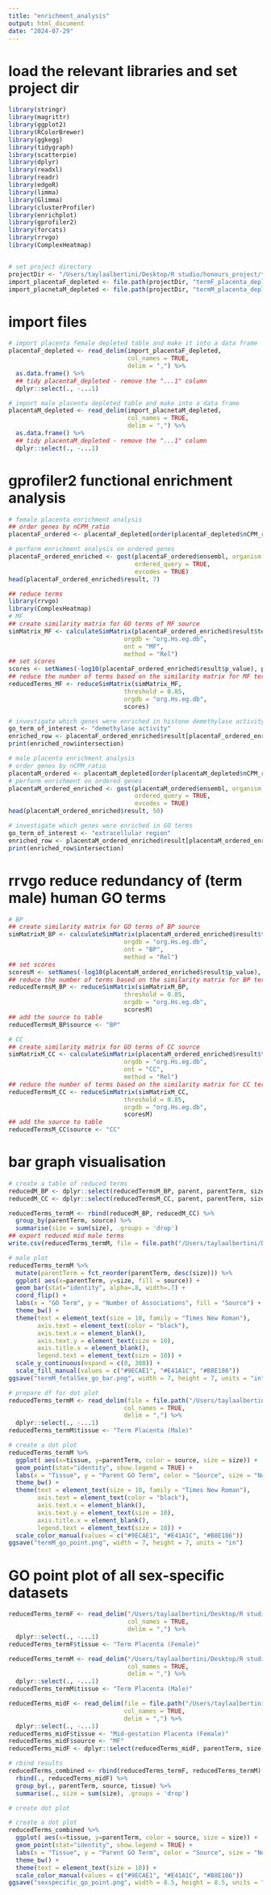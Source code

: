 ```yaml
---
title: "enrichment_analysis"
output: html_document
date: "2024-07-29"
---
```


# load the relevant libraries and set project dir
```r
library(stringr)
library(magrittr)
library(ggplot2)
library(RColorBrewer)
library(ggkegg)
library(tidygraph)
library(scatterpie)
library(dplyr)
library(readxl)
library(readr)
library(edgeR)
library(limma)
library(Glimma)
library(clusterProfiler)
library(enrichplot)
library(gprofiler2)
library(forcats)
library(rrvgo)
library(ComplexHeatmap)


# set project directory
projectDir <- "/Users/taylaalbertini/Desktop/R studio/honours_project/term_sex_specific_analysis/rawData"
import_placentaF_depleted <- file.path(projectDir, "termF_placenta_depleted_annotated.csv")
import_placnetaM_depleted <- file.path(projectDir, "termM_placenta_depleted_annotated.csv")
```

# import files
```r
# import placenta female depleted table and make it into a data frame
placentaF_depleted <- read_delim(import_placentaF_depleted,
                                 col_names = TRUE,
                                 delim = ",") %>%
  as.data.frame() %>% 
  ## tidy placentaF_depleted - remove the "...1" column
  dplyr::select(., -...1)

# import male placenta depleted table and make into a data frame
placentaM_depleted <- read_delim(import_placnetaM_depleted,
                                 col_names = TRUE,
                                 delim = ",") %>%
  as.data.frame() %>% 
  ## tidy placentaM_depleted - remove the "...1" column
  dplyr::select(., -...1)
```

# gprofiler2 functional enrichment analysis
```r
# female placenta enrichment analysis
## order genes by nCPM_ratio
placentaF_ordered <- placentaF_depleted[order(placentaF_depleted$nCPM_ratio_TMM, decreasing = TRUE),]

# perform enrichment analysis on ordered genes
placentaF_ordered_enriched <- gost(placentaF_ordered$ensembl, organism = "hsapiens",
                                   ordered_query = TRUE,
                                   evcodes = TRUE)
head(placentaF_ordered_enriched$result, 7)

## reduce terms
library(rrvgo)
library(ComplexHeatmap)
# MF 
## create similarity matrix for GO terms of MF source
simMatrix_MF <- calculateSimMatrix(placentaF_ordered_enriched$result$term_id,
                                orgdb = "org.Hs.eg.db",
                                ont = "MF",
                                method = "Rel")
## set scores
scores <- setNames(-log10(placentaF_ordered_enriched$result$p_value), placentaF_ordered_enriched$result$term_id)
## reduce the number of terms based on the similarity matrix for MF terms
reducedTerms_MF <- reduceSimMatrix(simMatrix_MF,
                                threshold = 0.85,
                                orgdb = "org.Hs.eg.db",
                                scores)

# investigate which genes were enriched in histone demethylase activity related GO terms
go_term_of_interest <- "demethylase activity"
enriched_row <- placentaF_ordered_enriched$result[placentaF_ordered_enriched$result$term_name == go_term_of_interest, ]
print(enriched_row$intersection)
```

```r
# male placenta enrichment analysis
# order genes by nCPM_ratio
placentaM_ordered <- placentaM_depleted[order(placentaM_depleted$nCPM_ratio_TMM, decreasing = TRUE),]
# perform enrichment on ordered genes
placentaM_ordered_enriched <- gost(placentaM_ordered$ensembl, organism = "hsapiens",
                                   ordered_query = TRUE,
                                   evcodes = TRUE)
head(placentaM_ordered_enriched$result, 50)

# investigate which genes were enriched in GO terms
go_term_of_interest <- "extracellular region"
enriched_row <- placentaM_ordered_enriched$result[placentaM_ordered_enriched$result$term_name == go_term_of_interest, ]
print(enriched_row$intersection)
```

# rrvgo reduce redundancy of (term male) human GO terms
```r
# BP 
## create similarity matrix for GO terms of BP source
simMatrixM_BP <- calculateSimMatrix(placentaM_ordered_enriched$result$term_id,
                                orgdb = "org.Hs.eg.db",
                                ont = "BP",
                                method = "Rel")
## set scores
scoresM <- setNames(-log10(placentaM_ordered_enriched$result$p_value), placentaM_ordered_enriched$result$term_id)
## reduce the number of terms based on the similarity matrix for BP terms
reducedTermsM_BP <- reduceSimMatrix(simMatrixM_BP,
                                threshold = 0.85,
                                orgdb = "org.Hs.eg.db",
                                scoresM)
## add the source to table
reducedTermsM_BP$source <- "BP"

# CC 
## create similarity matrix for GO terms of CC source
simMatrixM_CC <- calculateSimMatrix(placentaM_ordered_enriched$result$term_id,
                                orgdb = "org.Hs.eg.db",
                                ont = "CC",
                                method = "Rel")
## reduce the number of terms based on the similarity matrix for CC terms
reducedTermsM_CC <- reduceSimMatrix(simMatrixM_CC,
                                threshold = 0.85,
                                orgdb = "org.Hs.eg.db",
                                scoresM)
## add the source to table
reducedTermsM_CC$source <- "CC"
```

# bar graph visualisation
```r
# create a table of reduced terms 
reducedM_BP <- dplyr::select(reducedTermsM_BP, parent, parentTerm, size, source)
reducedM_CC <- dplyr::select(reducedTermsM_CC, parent, parentTerm, size, source)

reducedTerms_termM <- rbind(reducedM_BP, reducedM_CC) %>%
  group_by(parentTerm, source) %>%
  summarise(size = sum(size), .groups = 'drop')
## export reduced mid male terms
write.csv(reducedTerms_termM, file = file.path("/Users/taylaalbertini/Desktop/R studio/honours_project/fetal_comparison/enrichmentAnalysis_fetal.Rproj/raw_data/reducedTerms_termM_sexSpecific.csv"))

# male plot 
reducedTerms_termM %>%
  mutate(parentTerm = fct_reorder(parentTerm, desc(size))) %>%
  ggplot( aes(x=parentTerm, y=size, fill = source)) +
  geom_bar(stat="identity", alpha=.8, width=.7) +
  coord_flip() +
  labs(x = "GO Term", y = "Number of Associations", fill = "Source") +
  theme_bw() +
  theme(text = element_text(size = 10, family = "Times New Roman"),
        axis.text = element_text(color = "black"),
        axis.text.x = element_blank(),
        axis.text.y = element_text(size = 10),
        axis.title.x = element_blank(),
        legend.text = element_text(size = 10)) +
  scale_y_continuous(expand = c(0, 300)) +
  scale_fill_manual(values = c("#9ECAE1", "#E41A1C", "#B8E186")) 
ggsave("termM_fetalSex_go_bar.png", width = 7, height = 7, units = "in")

# prepare df for dot plot
reducedTerms_termM <- read_delim(file = file.path("/Users/taylaalbertini/Desktop/R studio/honours_project/fetal_comparison/enrichmentAnalysis_fetal.Rproj/raw_data/reducedTerms_termM_sexSpecific.csv"),
                                col_names = TRUE,
                                delim = ",") %>% 
  dplyr::select(., -...1)
reducedTerms_termM$tissue <- "Term Placenta (Male)"

# create a dot plot
reducedTerms_termM %>%
  ggplot( aes(x=tissue, y=parentTerm, color = source, size = size)) +
  geom_point(stat="identity", show.legend = TRUE) +
  labs(x = "Tissue", y = "Parent GO Term", color = "Source", size = "Number of Associations") +
  theme_bw() +
  theme(text = element_text(size = 10, family = "Times New Roman"),
        axis.text = element_text(color = "black"),
        axis.text.x = element_blank(),
        axis.text.y = element_text(size = 10),
        axis.title.x = element_blank(),
        legend.text = element_text(size = 10)) +
  scale_color_manual(values = c("#9ECAE1", "#E41A1C", "#B8E186"))
ggsave("termM_go_point.png", width = 7, height = 7, units = "in")
```

# GO point plot of all sex-specific datasets 
```r
reducedTerms_termF <- read_delim("/Users/taylaalbertini/Desktop/R studio/honours_project/fetal_comparison/enrichmentAnalysis_fetal.Rproj/raw_data/reducedTerms_termF_sexSpecific.csv",
                                 col_names = TRUE,
                                 delim = ",") %>% 
  dplyr::select(., -...1)
reducedTerms_termF$tissue <- "Term Placenta (Female)"

reducedTerms_termM <- read_delim("/Users/taylaalbertini/Desktop/R studio/honours_project/fetal_comparison/enrichmentAnalysis_fetal.Rproj/raw_data/reducedTerms_termM_sexSpecific.csv",
                                 col_names = TRUE,
                                 delim = ",") %>% 
  dplyr::select(., -...1)
reducedTerms_termM$tissue <- "Term Placenta (Male)"

reducedTerms_midF <- read_delim(file = file.path("/Users/taylaalbertini/Desktop/R studio/honours_project/fetal_comparison/enrichmentAnalysis_fetal.Rproj/raw_data/midF_sexspecific.csv"),
                                col_names = TRUE, 
                                delim = ",") %>% 
  dplyr::select(., -...1)
reducedTerms_midF$tissue <- "Mid-gestation Placenta (Female)"
reducedTerms_midF$source <- "MF"
reducedTerms_midF <- dplyr::select(reducedTerms_midF, parentTerm, size, source, tissue)

# rbind results
reducedTerms_combined <- rbind(reducedTerms_termF, reducedTerms_termM) %>% 
  rbind(., reducedTerms_midF) %>%
  group_by(., parentTerm, source, tissue) %>%
  summarise(., size = sum(size), .groups = 'drop')

# create dot plot

# create a dot plot
reducedTerms_combined %>%
  ggplot( aes(x=tissue, y=parentTerm, color = source, size = size)) +
  geom_point(stat="identity", show.legend = TRUE) +
  labs(x = "Tissue", y = "Parent GO Term", color = "Source", size = "Number of Associations") +
  theme_bw() +
  theme(text = element_text(size = 10)) +
  scale_color_manual(values = c("#9ECAE1", "#E41A1C", "#B8E186"))
ggsave("sexspecific_go_point.png", width = 8.5, height = 8.5, units = "in")
```


